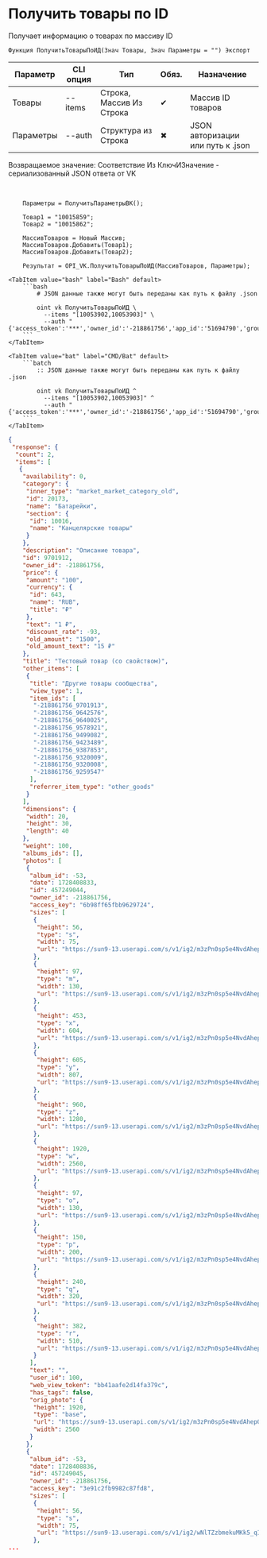﻿---
sidebar_position: 3
---


# Получить товары по ID
 Получает информацию о товарах по массиву ID



`Функция ПолучитьТоварыПоИД(Знач Товары, Знач Параметры = "") Экспорт`

  | Параметр | CLI опция | Тип | Обяз. | Назначение |
  |-|-|-|-|-|
  | Товары | --items | Строка, Массив Из Строка | &#x2714; | Массив ID товаров |
  | Параметры | --auth | Структура из Строка | &#x2716; | JSON авторизации или путь к .json |

  
  Возвращаемое значение:   Соответствие Из КлючИЗначение - сериализованный JSON ответа от VK

<br/>




```bsl title="Пример использования для 1С:Предприятие/OneScript"
    Параметры = ПолучитьПараметрыВК();

    Товар1 = "10015859";
    Товар2 = "10015862";

    МассивТоваров = Новый Массив;
    МассивТоваров.Добавить(Товар1);
    МассивТоваров.Добавить(Товар2);

    Результат = OPI_VK.ПолучитьТоварыПоИД(МассивТоваров, Параметры);
```
    

 <Tabs>
  
    <TabItem value="bash" label="Bash" default>
        ```bash
            # JSON данные также могут быть переданы как путь к файлу .json
            
            oint vk ПолучитьТоварыПоИД \
              --items "[10053902,10053903]" \
              --auth "{'access_token':'***','owner_id':'-218861756','app_id':'51694790','group_id':'218861756'}"
        ```
    </TabItem>
  
    <TabItem value="bat" label="CMD/Bat" default>
        ```batch
            :: JSON данные также могут быть переданы как путь к файлу .json
            
            oint vk ПолучитьТоварыПоИД ^
              --items "[10053902,10053903]" ^
              --auth "{'access_token':'***','owner_id':'-218861756','app_id':'51694790','group_id':'218861756'}"
        ```
    </TabItem>
</Tabs>


```json title="Результат"
{
 "response": {
  "count": 2,
  "items": [
   {
    "availability": 0,
    "category": {
     "inner_type": "market_market_category_old",
     "id": 20173,
     "name": "Батарейки",
     "section": {
      "id": 10016,
      "name": "Канцелярские товары"
     }
    },
    "description": "Описание товара",
    "id": 9701912,
    "owner_id": -218861756,
    "price": {
     "amount": "100",
     "currency": {
      "id": 643,
      "name": "RUB",
      "title": "₽"
     },
     "text": "1 ₽",
     "discount_rate": -93,
     "old_amount": "1500",
     "old_amount_text": "15 ₽"
    },
    "title": "Тестовый товар (со свойством)",
    "other_items": [
     {
      "title": "Другие товары сообщества",
      "view_type": 1,
      "item_ids": [
       "-218861756_9701913",
       "-218861756_9642576",
       "-218861756_9640025",
       "-218861756_9578921",
       "-218861756_9499082",
       "-218861756_9423489",
       "-218861756_9387853",
       "-218861756_9320009",
       "-218861756_9320008",
       "-218861756_9259547"
      ],
      "referrer_item_type": "other_goods"
     }
    ],
    "dimensions": {
     "width": 20,
     "height": 30,
     "length": 40
    },
    "weight": 100,
    "albums_ids": [],
    "photos": [
     {
      "album_id": -53,
      "date": 1728408833,
      "id": 457249044,
      "owner_id": -218861756,
      "access_key": "6b98ff65fbb9629724",
      "sizes": [
       {
        "height": 56,
        "type": "s",
        "width": 75,
        "url": "https://sun9-13.userapi.com/s/v1/ig2/m3zPn0sp5e4NvdAhepOXjrb79EUmvLXp8DcC3yo7UZgNMMi0beNuAxDbUnx84q4L7-l7ZoHhed7Hx_AE8ZFcnwQn.jpg?quality=95&as=32x24,48x36,72x54,108x81,160x120,240x180,360x270,480x360,540x405,640x480,720x540,1080x810,1280x960,1440x1080,2560x1920&from=bu&cs=75x56"
       },
       {
        "height": 97,
        "type": "m",
        "width": 130,
        "url": "https://sun9-13.userapi.com/s/v1/ig2/m3zPn0sp5e4NvdAhepOXjrb79EUmvLXp8DcC3yo7UZgNMMi0beNuAxDbUnx84q4L7-l7ZoHhed7Hx_AE8ZFcnwQn.jpg?quality=95&as=32x24,48x36,72x54,108x81,160x120,240x180,360x270,480x360,540x405,640x480,720x540,1080x810,1280x960,1440x1080,2560x1920&from=bu&cs=130x97"
       },
       {
        "height": 453,
        "type": "x",
        "width": 604,
        "url": "https://sun9-13.userapi.com/s/v1/ig2/m3zPn0sp5e4NvdAhepOXjrb79EUmvLXp8DcC3yo7UZgNMMi0beNuAxDbUnx84q4L7-l7ZoHhed7Hx_AE8ZFcnwQn.jpg?quality=95&as=32x24,48x36,72x54,108x81,160x120,240x180,360x270,480x360,540x405,640x480,720x540,1080x810,1280x960,1440x1080,2560x1920&from=bu&cs=604x453"
       },
       {
        "height": 605,
        "type": "y",
        "width": 807,
        "url": "https://sun9-13.userapi.com/s/v1/ig2/m3zPn0sp5e4NvdAhepOXjrb79EUmvLXp8DcC3yo7UZgNMMi0beNuAxDbUnx84q4L7-l7ZoHhed7Hx_AE8ZFcnwQn.jpg?quality=95&as=32x24,48x36,72x54,108x81,160x120,240x180,360x270,480x360,540x405,640x480,720x540,1080x810,1280x960,1440x1080,2560x1920&from=bu&cs=807x605"
       },
       {
        "height": 960,
        "type": "z",
        "width": 1280,
        "url": "https://sun9-13.userapi.com/s/v1/ig2/m3zPn0sp5e4NvdAhepOXjrb79EUmvLXp8DcC3yo7UZgNMMi0beNuAxDbUnx84q4L7-l7ZoHhed7Hx_AE8ZFcnwQn.jpg?quality=95&as=32x24,48x36,72x54,108x81,160x120,240x180,360x270,480x360,540x405,640x480,720x540,1080x810,1280x960,1440x1080,2560x1920&from=bu&cs=1280x960"
       },
       {
        "height": 1920,
        "type": "w",
        "width": 2560,
        "url": "https://sun9-13.userapi.com/s/v1/ig2/m3zPn0sp5e4NvdAhepOXjrb79EUmvLXp8DcC3yo7UZgNMMi0beNuAxDbUnx84q4L7-l7ZoHhed7Hx_AE8ZFcnwQn.jpg?quality=95&as=32x24,48x36,72x54,108x81,160x120,240x180,360x270,480x360,540x405,640x480,720x540,1080x810,1280x960,1440x1080,2560x1920&from=bu&cs=2560x1920"
       },
       {
        "height": 97,
        "type": "o",
        "width": 130,
        "url": "https://sun9-13.userapi.com/s/v1/ig2/m3zPn0sp5e4NvdAhepOXjrb79EUmvLXp8DcC3yo7UZgNMMi0beNuAxDbUnx84q4L7-l7ZoHhed7Hx_AE8ZFcnwQn.jpg?quality=95&as=32x24,48x36,72x54,108x81,160x120,240x180,360x270,480x360,540x405,640x480,720x540,1080x810,1280x960,1440x1080,2560x1920&from=bu&cs=130x97"
       },
       {
        "height": 150,
        "type": "p",
        "width": 200,
        "url": "https://sun9-13.userapi.com/s/v1/ig2/m3zPn0sp5e4NvdAhepOXjrb79EUmvLXp8DcC3yo7UZgNMMi0beNuAxDbUnx84q4L7-l7ZoHhed7Hx_AE8ZFcnwQn.jpg?quality=95&as=32x24,48x36,72x54,108x81,160x120,240x180,360x270,480x360,540x405,640x480,720x540,1080x810,1280x960,1440x1080,2560x1920&from=bu&cs=200x150"
       },
       {
        "height": 240,
        "type": "q",
        "width": 320,
        "url": "https://sun9-13.userapi.com/s/v1/ig2/m3zPn0sp5e4NvdAhepOXjrb79EUmvLXp8DcC3yo7UZgNMMi0beNuAxDbUnx84q4L7-l7ZoHhed7Hx_AE8ZFcnwQn.jpg?quality=95&as=32x24,48x36,72x54,108x81,160x120,240x180,360x270,480x360,540x405,640x480,720x540,1080x810,1280x960,1440x1080,2560x1920&from=bu&cs=320x240"
       },
       {
        "height": 382,
        "type": "r",
        "width": 510,
        "url": "https://sun9-13.userapi.com/s/v1/ig2/m3zPn0sp5e4NvdAhepOXjrb79EUmvLXp8DcC3yo7UZgNMMi0beNuAxDbUnx84q4L7-l7ZoHhed7Hx_AE8ZFcnwQn.jpg?quality=95&as=32x24,48x36,72x54,108x81,160x120,240x180,360x270,480x360,540x405,640x480,720x540,1080x810,1280x960,1440x1080,2560x1920&from=bu&cs=510x382"
       }
      ],
      "text": "",
      "user_id": 100,
      "web_view_token": "bb41aafe2d14fa379c",
      "has_tags": false,
      "orig_photo": {
       "height": 1920,
       "type": "base",
       "url": "https://sun9-13.userapi.com/s/v1/ig2/m3zPn0sp5e4NvdAhepOXjrb79EUmvLXp8DcC3yo7UZgNMMi0beNuAxDbUnx84q4L7-l7ZoHhed7Hx_AE8ZFcnwQn.jpg?quality=95&as=32x24,48x36,72x54,108x81,160x120,240x180,360x270,480x360,540x405,640x480,720x540,1080x810,1280x960,1440x1080,2560x1920&from=bu",
       "width": 2560
      }
     },
     {
      "album_id": -53,
      "date": 1728408836,
      "id": 457249045,
      "owner_id": -218861756,
      "access_key": "3e91c2fb9982c87fd8",
      "sizes": [
       {
        "height": 56,
        "type": "s",
        "width": 75,
        "url": "https://sun9-13.userapi.com/s/v1/ig2/wNlTZzbmekuMKk5_qIRuNeQJZGF-dfJgjaVzEg8fikFpy7YPCw69icIfJo8l71a58aBnrkFeh7zTR_8Eg_hosZPh.jpg?quality=95&as=32x24,48x36,72x54,108x81,160x120,240x180,360x270,480x360,540x405,640x480,720x540,1080x810,1280x960,1440x1080,2560x1920&from=bu&cs=75x56"
       },
...
```
